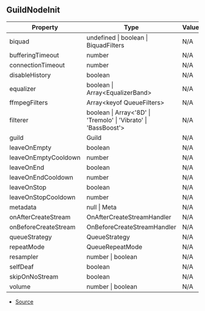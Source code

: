 ## GuildNodeInit


| Property | Type | Value | Description |
| ----------- | ----------- | ----------- | ----------- |
| biquad | undefined \| boolean \| BiquadFilters | N/A | - |
| bufferingTimeout | number | N/A | - |
| connectionTimeout | number | N/A | - |
| disableHistory | boolean | N/A | - |
| equalizer | boolean \| Array\<EqualizerBand> | N/A | - |
| ffmpegFilters | Array\<keyof QueueFilters> | N/A | - |
| filterer | boolean \| Array\<'8D' \| 'Tremolo' \| 'Vibrato' \| 'BassBoost'> | N/A | - |
| guild | Guild | N/A | - |
| leaveOnEmpty | boolean | N/A | - |
| leaveOnEmptyCooldown | number | N/A | - |
| leaveOnEnd | boolean | N/A | - |
| leaveOnEndCooldown | number | N/A | - |
| leaveOnStop | boolean | N/A | - |
| leaveOnStopCooldown | number | N/A | - |
| metadata | null \| Meta | N/A | - |
| onAfterCreateStream | OnAfterCreateStreamHandler | N/A | - |
| onBeforeCreateStream | OnBeforeCreateStreamHandler | N/A | - |
| queueStrategy | QueueStrategy | N/A | - |
| repeatMode | QueueRepeatMode | N/A | - |
| resampler | number \| boolean | N/A | - |
| selfDeaf | boolean | N/A | - |
| skipOnNoStream | boolean | N/A | - |
| volume | number \| boolean | N/A | - |


- [Source](https://github.com/Androz2091/discord-player/blob/caddfb3/packages/discord-player/src/Structures/GuildQueue.ts#L19)